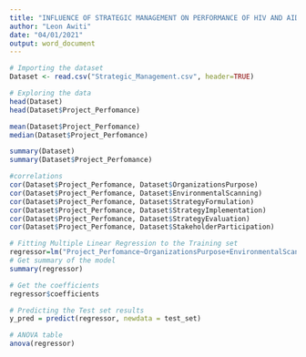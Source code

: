 ```yaml
---
title: "INFLUENCE OF STRATEGIC MANAGEMENT ON PERFORMANCE OF HIV AND AIDS INTERVENTIONS MANAGED BY NON-GOVERNMENTAL ORGANISATIONS IN NYANZA REGION, KENYA"
author: "Leon Awiti"
date: "04/01/2021"
output: word_document
---
```

```r
# Importing the dataset
Dataset <- read.csv("Strategic_Management.csv", header=TRUE)
```
```r
# Exploring the data
head(Dataset)
head(Dataset$Project_Perfomance)
```
```r
mean(Dataset$Project_Perfomance)
median(Dataset$Project_Perfomance)
```
```r
summary(Dataset)
summary(Dataset$Project_Perfomance)
```
```r
#correlations
cor(Dataset$Project_Perfomance, Dataset$OrganizationsPurpose)
cor(Dataset$Project_Perfomance, Dataset$EnvironmentalScanning)
cor(Dataset$Project_Perfomance, Dataset$StrategyFormulation)
cor(Dataset$Project_Perfomance, Dataset$StrategyImplementation)
cor(Dataset$Project_Perfomance, Dataset$StrategyEvaluation)
cor(Dataset$Project_Perfomance, Dataset$StakeholderParticipation)
```
```r
# Fitting Multiple Linear Regression to the Training set
regressor=lm("Project_Perfomance~OrganizationsPurpose+EnvironmentalScanning+StrategyFormulation + StrategyImplementation + StrategyEvaluation + StakeholderParticipation",data=training_set)
# Get summary of the model 
summary(regressor)
```
```r
# Get the coefficients
regressor$coefficients
```
```r
# Predicting the Test set results
y_pred = predict(regressor, newdata = test_set)
```
```r
# ANOVA table
anova(regressor)
```
